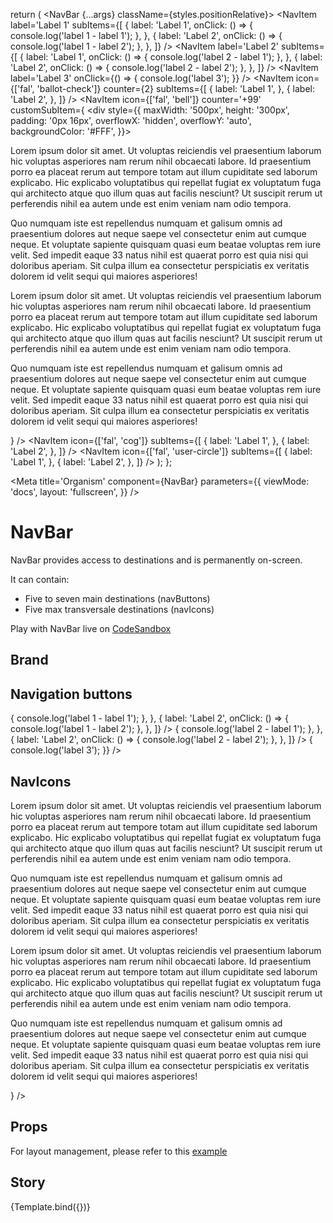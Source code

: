 


  return (
    <Router>
      <NavBar {...args} className={styles.positionRelative}>
        <NavBarMenu>
          <NavItem
            label='Label 1'
            subItems={[
              {
                label: 'Label 1',
                onClick: () => {
                  console.log('label 1 - label 1');
                },
              },
              {
                label: 'Label 2',
                onClick: () => {
                  console.log('label 1 - label 2');
                },
              },
            ]}
          />
          <NavItem
            label='Label 2'
            subItems={[
              {
                label: 'Label 1',
                onClick: () => {
                  console.log('label 2 - label 1');
                },
              },
              {
                label: 'Label 2',
                onClick: () => {
                  console.log('label 2 - label 2');
                },
              },
            ]}
          />
          <NavItem
            label='Label 3'
            onClick={() => {
              console.log('label 3');
            }}
          />
        </NavBarMenu>
        <NavBarUtilities>
          <NavItem
            icon={['fal', 'ballot-check']}
            counter={2}
            subItems={[
              {
                label: 'Label 1',
              },
              {
                label: 'Label 2',
              },
            ]}
          />
          <NavItem
            icon={['fal', 'bell']}
            counter='+99'
            customSubItem={
              <div
                style={{
                  maxWidth: '500px',
                  height: '300px',
                  padding: '0px 16px',
                  overflowX: 'hidden',
                  overflowY: 'auto',
                  backgroundColor: '#FFF',
                }}>
                <p>
                  Lorem ipsum dolor sit amet. Ut voluptas reiciendis vel praesentium laborum hic voluptas asperiores nam
                  rerum nihil obcaecati labore. Id praesentium porro ea placeat rerum aut tempore totam aut illum
                  cupiditate sed laborum explicabo. Hic explicabo voluptatibus qui repellat fugiat ex voluptatum fuga
                  qui architecto atque quo illum quas aut facilis nesciunt? Ut suscipit rerum ut perferendis nihil ea
                  autem unde est enim veniam nam odio tempora.
                </p>
                <p>
                  Quo numquam iste est repellendus numquam et galisum omnis ad praesentium dolores aut neque saepe vel
                  consectetur enim aut cumque neque. Et voluptate sapiente quisquam quasi eum beatae voluptas rem iure
                  velit. Sed impedit eaque 33 natus nihil est quaerat porro est quia nisi qui doloribus aperiam. Sit
                  culpa illum ea consectetur perspiciatis ex veritatis dolorem id velit sequi qui maiores asperiores!
                </p>
                <p>
                  Lorem ipsum dolor sit amet. Ut voluptas reiciendis vel praesentium laborum hic voluptas asperiores nam
                  rerum nihil obcaecati labore. Id praesentium porro ea placeat rerum aut tempore totam aut illum
                  cupiditate sed laborum explicabo. Hic explicabo voluptatibus qui repellat fugiat ex voluptatum fuga
                  qui architecto atque quo illum quas aut facilis nesciunt? Ut suscipit rerum ut perferendis nihil ea
                  autem unde est enim veniam nam odio tempora.
                </p>
                <p>
                  Quo numquam iste est repellendus numquam et galisum omnis ad praesentium dolores aut neque saepe vel
                  consectetur enim aut cumque neque. Et voluptate sapiente quisquam quasi eum beatae voluptas rem iure
                  velit. Sed impedit eaque 33 natus nihil est quaerat porro est quia nisi qui doloribus aperiam. Sit
                  culpa illum ea consectetur perspiciatis ex veritatis dolorem id velit sequi qui maiores asperiores!
                </p>
              </div>
            }
          />
          <NavItem
            icon={['fal', 'cog']}
            subItems={[
              {
                label: 'Label 1',
              },
              {
                label: 'Label 2',
              },
            ]}
          />
          <NavItem
            icon={['fal', 'user-circle']}
            subItems={[
              {
                label: 'Label 1',
              },
              {
                label: 'Label 2',
              },
            ]}
          />
        </NavBarUtilities>
      </NavBar>
    </Router>
  );
};

<Meta
  title='Organism'
  component={NavBar}
  parameters={{
    viewMode: 'docs',
    layout: 'fullscreen',
  }}
/>

# NavBar

NavBar provides access to destinations and is permanently on-screen.

It can contain:

- Five to seven main destinations (navButtons)
- Five max transversale destinations (navIcons)

Play with NavBar live on [CodeSandbox](https://codesandbox.io/s/sidebar-demo-t4s312)

## Brand

<Canvas isExpanded={true}>
  <Router>
    <NavBar logoSource='./images/logo.svg' redirection='/' className={styles.positionRelative} />
  </Router>
</Canvas>

## Navigation buttons

<Canvas isExpanded={false}>
  <Router>
    <NavBar logoSource='./images/logo.svg' redirection='/' className={styles.positionRelative}>
      <NavBarMenu>
        <NavItem
          label='Label 1'
          subItems={[
            {
              label: 'Label 1',
              onClick: () => {
                console.log('label 1 - label 1');
              },
            },
            {
              label: 'Label 2',
              onClick: () => {
                console.log('label 1 - label 2');
              },
            },
          ]}
        />
        <NavItem
          label='Label 2'
          subItems={[
            {
              label: 'Label 1',
              onClick: () => {
                console.log('label 2 - label 1');
              },
            },
            {
              label: 'Label 2',
              onClick: () => {
                console.log('label 2 - label 2');
              },
            },
          ]}
        />
        <NavItem
          label='Label 3'
          onClick={() => {
            console.log('label 3');
          }}
        />
      </NavBarMenu>
    </NavBar>
  </Router>
</Canvas>

## NavIcons

<Canvas isExpanded={false}>
  <Router>
    <NavBar logoSource='./images/logo.svg' className={styles.positionRelative}>
      <NavBarUtilities>
        <NavItem
          icon={['fal', 'ballot-check']}
          counter={2}
          subItems={[
            {
              label: 'Label 1',
            },
            {
              label: 'Label 2',
            },
          ]}
        />
        <NavItem
          icon={['fal', 'bell']}
          counter='+99'
          customSubItem={
            <div
              style={{
                maxWidth: '500px',
                height: '300px',
                padding: '0px 16px',
                overflowX: 'hidden',
                overflowY: 'auto',
                backgroundColor: '#FFF',
              }}>
              <p>
                Lorem ipsum dolor sit amet. Ut voluptas reiciendis vel praesentium laborum hic voluptas asperiores nam
                rerum nihil obcaecati labore. Id praesentium porro ea placeat rerum aut tempore totam aut illum
                cupiditate sed laborum explicabo. Hic explicabo voluptatibus qui repellat fugiat ex voluptatum fuga qui
                architecto atque quo illum quas aut facilis nesciunt? Ut suscipit rerum ut perferendis nihil ea autem
                unde est enim veniam nam odio tempora.
              </p>
              <p>
                Quo numquam iste est repellendus numquam et galisum omnis ad praesentium dolores aut neque saepe vel
                consectetur enim aut cumque neque. Et voluptate sapiente quisquam quasi eum beatae voluptas rem iure
                velit. Sed impedit eaque 33 natus nihil est quaerat porro est quia nisi qui doloribus aperiam. Sit culpa
                illum ea consectetur perspiciatis ex veritatis dolorem id velit sequi qui maiores asperiores!
              </p>
              <p>
                Lorem ipsum dolor sit amet. Ut voluptas reiciendis vel praesentium laborum hic voluptas asperiores nam
                rerum nihil obcaecati labore. Id praesentium porro ea placeat rerum aut tempore totam aut illum
                cupiditate sed laborum explicabo. Hic explicabo voluptatibus qui repellat fugiat ex voluptatum fuga qui
                architecto atque quo illum quas aut facilis nesciunt? Ut suscipit rerum ut perferendis nihil ea autem
                unde est enim veniam nam odio tempora.
              </p>
              <p>
                Quo numquam iste est repellendus numquam et galisum omnis ad praesentium dolores aut neque saepe vel
                consectetur enim aut cumque neque. Et voluptate sapiente quisquam quasi eum beatae voluptas rem iure
                velit. Sed impedit eaque 33 natus nihil est quaerat porro est quia nisi qui doloribus aperiam. Sit culpa
                illum ea consectetur perspiciatis ex veritatis dolorem id velit sequi qui maiores asperiores!
              </p>
            </div>
          }
        />
        <NavItem
          icon={['fal', 'cog']}
          subItems={[
            {
              label: 'Label 1',
            },
            {
              label: 'Label 2',
            },
          ]}
        />
        <NavItem
          icon={['fal', 'user-circle']}
          subItems={[
            {
              label: 'Label 1',
            },
            {
              label: 'Label 2',
            },
          ]}
        />
      </NavBarUtilities>
    </NavBar>
  </Router>
</Canvas>

## Props

<ArgsTable of={NavBar} sort='requiredFirst' />

For layout management, please refer to this [example](https://codesandbox.io/s/size-management-sidebar-xtpkk0)

## Story

<Canvas>
  <Story
    name='NavBar'
    args={{
      logoSource: './images/logo.svg',
      redirection: '/',
    }}>
    {Template.bind({})}
  </Story>
</Canvas>
